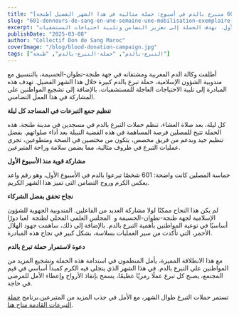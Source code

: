 ```yaml
---
title: "[طنجة] 601 متبرع بالدم في أسبوع: حملة مثالية في هذا الشهر الفضيل."
slug: "601-donneurs-de-sang-en-une-semaine-une-mobilisation-exemplaire-en-ce-mois-de-ramadan"
excerpt: "أطلقت وكالة الدم المغربية ومشتقاته في جهة طنجة-تطوان-الحسيمة حملة تبرع بالدم في شهر رمضان بالتنسيق مع مندوبية الشؤون الإسلامية، حيث تم تسجيل 601 متبرع في الأسبوع الأول. تهدف الحملة إلى تعزيز التضامن وتلبية احتياجات المستشفيات."
publishDate: "2025-03-08"
author: "Collectif Don de Sang Maroc"
coverImage: "/blog/blood-donation-campaign.jpg"
tags: ["التبرع-بالدم", "حملة-التبرع-بالدم", "طنجة"]
---
```


أطلقت وكالة الدم المغربية ومشتقاته في جهة طنجة-تطوان-الحسيمة، بالتنسيق مع مندوبية الشؤون الإسلامية، حملة تبرع بالدم كبيرة خلال هذا الشهر الفضيل. تهدف هذه المبادرة إلى تلبية الاحتياجات العاجلة للمستشفيات، بالإضافة إلى تشجيع المواطنين على المشاركة في هذا العمل التضامني.

**تنظيم جمع التبرعات في المساجد كل ليلة**

كل ليلة، بعد صلاة العشاء، تنظم حملات التبرع بالدم في مسجدين في مدينة طنجة. هذه الحملة تتيح للمصلين فرصة المساهمة في هذه القضية النبيلة بعد أداء صلواتهم. بفضل تنظيم جيد وبدعم من فريق مخصص، يتكون من مختصين في الصحة ومتطوعين، تجري عمليات التبرع في ظروف مثالية، مما يضمن سلامة وراحة المتبرعين.

**مشاركة قوية منذ الأسبوع الأول** 

حماسة المصلين كانت واضحة: 601 شخصًا تبرعوا بالدم في الأسبوع الأول، وهو رقم واعد يعكس الكرم وروح التضامن التي تميز هذا الشهر الكريم.

**نجاح تحقق بفضل الشركاء**

لم يكن هذا النجاح ممكنًا لولا مشاركة العديد من الفاعلين. المندوبية الجهوية للشؤون الإسلامية لجهة طنجة-تطوان-الحسيمة و  المجلس العلمي المحلي لطنجة  لعبا دورًا أساسيًا في توعية المواطنين بأهمية التبرع بالدم. بالإضافة إلى ذلك، ساهمت جهود الهلال الأحمر، التي تأكدت من سير العمليات بسلاسة، بشكل كبير في نجاح هذه المبادرة.

**دعوة لاستمرار حملة تبرع بالدم**

مع هذا الانطلاقة المميزة، يأمل المنظمون في استدامة هذه الحملة وتشجيع المزيد من المواطنين على التبرع بالدم. في هذا الشهر الذي يتجلى فيه الكرم كمبدأ أساسي في قيم المجتمع، يصبح كل تبرع عملًا رمزيًا عظيمًا، يسمح بإنقاذ الأرواح وإعطاء الأمل للمرضى في حاجة.

تستمر حملات التبرع طوال الشهر، مع الأمل في جذب المزيد من المتبرعين.برنامج [حملة التبرعات القادمة متاح هنا](https://www.tabarro3.ma/campaigns).
